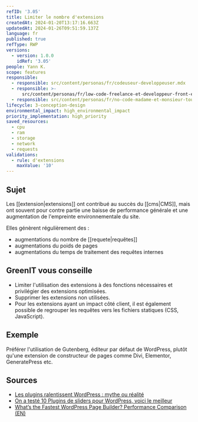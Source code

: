 ```yaml
---
refID: '3.05'
title: Limiter le nombre d'extensions
createdAt: 2024-01-20T13:17:16.663Z
updatedAt: 2024-01-26T09:51:59.137Z
language: fr
published: true
refType: RWP
versions:
  - version: 1.0.0
    idRef: '3.05'
people: Yann K.
scope: features
responsible:
  - responsible: src/content/personas/fr/codeuseur-developpeuser.mdx
  - responsible: >-
      src/content/personas/fr/low-code-freelance-et-developpeur-front-end-d-agences.mdx
  - responsible: src/content/personas/fr/no-code-madame-et-monsieur-tout-le-monde.mdx
lifecycle: 3-conception-design
environmental_impact: high_environmental_impact
priority_implementation: high_priority
saved_resources:
  - cpu
  - ram
  - storage
  - network
  - requests
validations:
  - rule: d'extensions
    maxValue: '10'
---
```


## Sujet

Les \[\[extension|extensions]] ont contribué au succès du \[\[cms|CMS]], mais ont souvent pour contre partie une baisse de performance générale et une augmentation de l'empreinte environnementale du site.

Elles génèrent régulièrement des :

- augmentations du nombre de \[\[requete|requêtes]]
- augmentations du poids de pages
- augmentations du temps de traitement des requêtes internes

## GreenIT vous conseille

- Limiter l'utilisation des extensions à des fonctions nécessaires et privilégier des extensions optimisées.
- Supprimer les extensions non utilisées.
- Pour les extensions ayant un impact côté client, il est également possible de regrouper les requêtes vers les fichiers statiques (CSS, JavaScript).

## Exemple

Préférer l'utilisation de Gutenberg, éditeur par défaut de WordPress, plutôt qu'une extension de constructeur de pages comme Divi, Elementor, GeneratePress etc.

## Sources

- [Les plugins ralentissent WordPress : mythe ou réalité](https://www.ex2.com/tutoriels/les-plugins-ralentissent-wordpress-mythe-ou-realite/)
- [On a testé 10 Plugins de sliders pour WordPress, voici le meilleur](https://wpmarmite.com/slider-wordpress/)
- [What’s the Fastest WordPress Page Builder? Performance Comparison (EN)](https://gobarrelroll.com/wordpress-page-builder-performance-comparison/)
